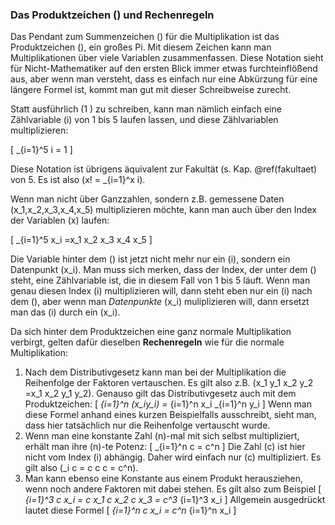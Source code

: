 ### Das Produktzeichen \(\Pi\) und Rechenregeln

Das Pendant zum Summenzeichen \(\Sigma\) für die Multiplikation ist das Produktzeichen \(\Pi\), ein großes Pi. Mit diesem Zeichen kann man Multiplikationen über viele Variablen zusammenfassen. Diese Notation sieht für Nicht-Mathematiker auf den ersten Blick immer etwas furchteinflößend aus, aber wenn man versteht, dass es einfach nur eine Abkürzung für eine längere Formel ist, kommt man gut mit dieser Schreibweise zurecht.

Statt ausführlich \(1 \cdot 2 \cdot 3 \cdot 4 \cdot 5\) zu schreiben, kann man nämlich einfach eine Zählvariable \(i\) von 1 bis 5 laufen lassen, und diese Zählvariablen multiplizieren:

\[ \prod_{i=1}^5 i = 1 \cdot 2 \cdot 3 \cdot 4 \cdot 5 \]

Diese Notation ist übrigens äquivalent zur Fakultät (s. Kap. \@ref(fakultaet) von 5. Es ist also \(x! = \prod_{i=1}^x i\).

Wenn man nicht über Ganzzahlen, sondern z.B. gemessene Daten \(x_1,x_2,x_3,x_4,x_5\) multiplizieren möchte, kann man auch über den Index der Variablen \(x\) laufen:

\[ \prod_{i=1}^5 x_i =x_1 \cdot x_2 \cdot x_3 \cdot x_4 \cdot x_5 \]

Die Variable hinter dem \(\Pi\) ist jetzt nicht mehr nur ein \(i\), sondern ein Datenpunkt \(x_i\). Man muss sich merken, dass der Index, der unter dem \(\Pi\) steht, eine Zählvariable ist, die in diesem Fall von 1 bis 5 läuft. Wenn man genau diesen Index \(i\) multiplizieren will, dann steht eben nur ein \(i\) nach dem \(\Pi\), aber wenn man *Datenpunkte* \(x_i\) muliplizieren will, dann ersetzt man das \(i\) durch ein \(x_i\).

Da sich hinter dem Produktzeichen eine ganz normale Multiplikation verbirgt, gelten dafür dieselben **Rechenregeln** wie für die normale Multiplikation:

1. Nach dem Distributivgesetz kann man bei der Multiplikation die Reihenfolge der Faktoren vertauschen. Es gilt also z.B. \(x_1 \cdot y_1 \cdot x_2 \cdot y_2 =x_1 \cdot x_2 \cdot y_1 \cdot y_2\). Genauso gilt das Distributivgesetz auch mit dem Produktzeichen:
\[ \prod_{i=1}^n (x_iy_i) = \prod_{i=1}^n x_i \cdot \prod_{i=1}^n y_i \]
Wenn man diese Formel anhand eines kurzen Beispielfalls ausschreibt, sieht man, dass hier tatsächlich nur die Reihenfolge vertauscht wurde.
2. Wenn man eine konstante Zahl \(n\)-mal mit sich selbst multipliziert, erhält man ihre \(n\)-te Potenz:
\[ \prod_{i=1}^n c = c^n \]
Die Zahl \(c\) ist hier nicht vom Index \(i\) abhängig. Daher wird einfach nur \(c\) multipliziert. Es gilt also \(\prod_i c = c \cdot c \cdot \ldots \cdot c = c^n\).
3. Man kann ebenso eine Konstante aus einem Produkt herausziehen, wenn noch andere Faktoren mit dabei stehen. Es gilt also zum Beispiel
\[ \prod_{i=1}^3 c x_i = c x_1 \cdot c x_2 \cdot c x_3 = c^3 \prod_{i=1}^3 x_i \]
Allgemein ausgedrückt lautet diese Formel
\[ \prod_{i=1}^n c x_i = c^n \prod_{i=1}^n x_i \]